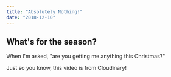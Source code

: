```yaml
---
title: "Absolutely Nothing!"
date: "2018-12-10"
---
```



## What's for the season?

When I'm asked, "are you getting me anything this Christmas?"

<VideoPlayer
    publicID = "nothing"
    title = "Absolutely Nothing"
    subtitle = "Nothing ft. Santa"
    muted
/>

Just so you know, this video is from Cloudinary!